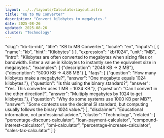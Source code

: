 ```yaml
---
layout: ../../layouts/CalculatorLayout.astro
title: "KB to MB Converter"
description: "Convert kilobytes to megabytes."
date: 2025-08-26
updated: 2025-08-26
cluster: "Technology"
---
```


  "slug": "kb-to-mb",
  "title": "KB to MB Converter",
  "locale": "en",
  "inputs": [
    {
      "name": "kb",
      "hint": "Kilobytes"
    }
  ],
  "expression": "kb/1024",
  "unit": "MB",
  "intro": "Kilobytes are often converted to megabytes when sizing files or bandwidth. Enter a value in kilobytes to instantly see the equivalent size in megabytes.",
  "examples": [
    {"description": "2048 KB → 2 MB"},
    {"description": "5000 KB → 4.88 MB"}
  ],
  "faqs": [
    {"question": "How many kilobytes make a megabyte?", "answer": "One megabyte equals 1024 kilobytes."},
    {"question": "Is this using the binary standard?", "answer": "Yes. This converter uses 1 MB = 1024 KB."},
    {"question": "Can I convert in the other direction?", "answer": "Multiply megabytes by 1024 to get kilobytes."},
    {"question": "Why do some systems use 1000 KB per MB?", "answer": "Some contexts use the decimal SI standard, but computing usually follows the binary 1024 value."}
  ],
  "disclaimer": "Educational information, not professional advice.",
  "cluster": "Technology",
  "related": [
    "percentage-discount-calculator",
    "loan-payment-calculator",
    "compound-interest-calculator",
    "bmi-calculator",
    "percentage-increase-calculator",
    "sales-tax-calculator"
  ]
}

<Calculator schema={schema} />
